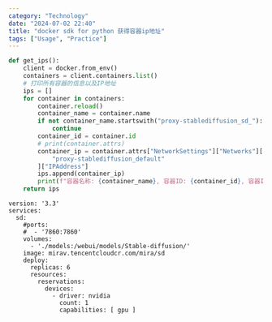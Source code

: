 ```yaml
---
category: "Technology"
date: "2024-07-02 22:40"
title: "docker sdk for python 获得容器ip地址"
tags: ["Usage", "Practice"]
---
```


```python
def get_ips():
    client = docker.from_env()
    containers = client.containers.list()
    # 打印所有容器的信息以及IP地址
    ips = []
    for container in containers:
        container.reload()
        container_name = container.name
        if not container_name.startswith("proxy-stablediffusion_sd_"):
            continue
        container_id = container.id
        # print(container.attrs)
        container_ip = container.attrs["NetworkSettings"]["Networks"][
            "proxy-stablediffusion_default"
        ]["IPAddress"]
        ips.append(container_ip)
        print(f"容器名称: {container_name}, 容器ID: {container_id}, 容器IP: {container_ip}")
    return ips
```

```docker-compose
version: '3.3'
services:
  sd:
    #ports:
    #  - '7860:7860'
    volumes:
      - './models:/webui/models/Stable-diffusion/'
    image: mirav.tencentcloudcr.com/mira/sd
    deploy:
      replicas: 6
      resources:
        reservations:
          devices:
            - driver: nvidia
              count: 1
              capabilities: [ gpu ]
```
